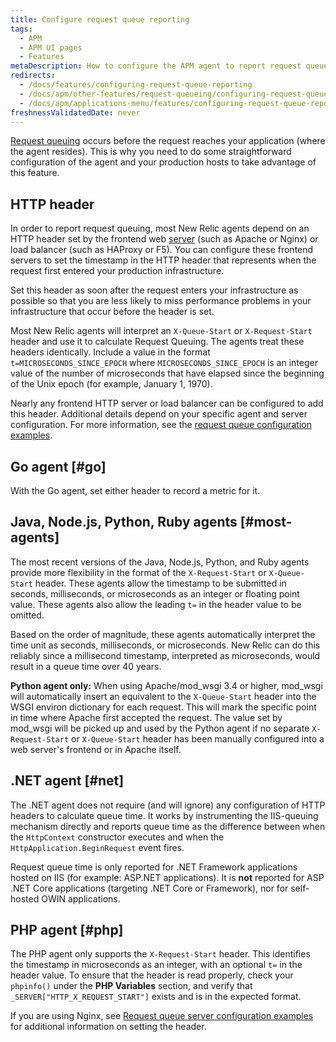 ```yaml
---
title: Configure request queue reporting
tags:
  - APM
  - APM UI pages
  - Features
metaDescription: How to configure the APM agent to report request queue timing.
redirects:
  - /docs/features/configuring-request-queue-reporting
  - /docs/apm/other-features/request-queueing/configuring-request-queue-reporting
  - /docs/apm/applications-menu/features/configuring-request-queue-reporting
freshnessValidatedDate: never
---
```


[Request queuing](/docs/apm/applications-menu/features/request-queuing-tracking-frontend-time) occurs before the request reaches your application (where the agent resides). This is why you need to do some straightforward configuration of the agent and your production hosts to take advantage of this feature.

## HTTP header

In order to report request queuing, most New Relic agents depend on an HTTP header set by the frontend web [server](/docs/features/request-queue-server-configuration-examples) (such as Apache or Nginx) or load balancer (such as HAProxy or F5). You can configure these frontend servers to set the timestamp in the HTTP header that represents when the request first entered your production infrastructure.

<Callout variant="tip">
  Set this header as soon after the request enters your infrastructure as possible so that you are less likely to miss performance problems in your infrastructure that occur before the header is set.
</Callout>

Most New Relic agents will interpret an `X-Queue-Start` or `X-Request-Start` header and use it to calculate Request Queuing. The agents treat these headers identically. Include a value in the format `t=MICROSECONDS_SINCE_EPOCH` where `MICROSECONDS_SINCE_EPOCH` is an integer value of the number of microseconds that have elapsed since the beginning of the Unix epoch (for example, January 1, 1970).

Nearly any frontend HTTP server or load balancer can be configured to add this header. Additional details depend on your specific agent and server configuration. For more information, see the [request queue configuration examples](/docs/apm/applications-menu/features/request-queue-server-configuration-examples).

## Go agent [#go]

With the Go agent, set either header to record a metric for it.

## Java, Node.js, Python, Ruby agents [#most-agents]

The most recent versions of the Java, Node.js, Python, and Ruby agents provide more flexibility in the format of the `X-Request-Start` or `X-Queue-Start` header. These agents allow the timestamp to be submitted in seconds, milliseconds, or microseconds as an integer or floating point value. These agents also allow the leading `t=` in the header value to be omitted.

Based on the order of magnitude, these agents automatically interpret the time unit as seconds, milliseconds, or microseconds. New Relic can do this reliably since a millisecond timestamp, interpreted as microseconds, would result in a queue time over 40 years.

<DoNotTranslate>**Python agent only:**</DoNotTranslate> When using Apache/mod_wsgi 3.4 or higher, mod_wsgi will automatically insert an equivalent to the `X-Queue-Start` header into the WSGI environ dictionary for each request. This will mark the specific point in time where Apache first accepted the request. The value set by mod_wsgi will be picked up and used by the Python agent if no separate `X-Request-Start` or `X-Queue-Start` header has been manually configured into a web server's frontend or in Apache itself.

## .NET agent [#net]

The .NET agent does not require (and will ignore) any configuration of HTTP headers to calculate queue time. It works by instrumenting the IIS-queuing mechanism directly and reports queue time as the difference between when the `HttpContext` constructor executes and when the `HttpApplication.BeginRequest` event fires.

Request queue time is only reported for .NET Framework applications hosted on IIS (for example: ASP.NET applications). It is **not** reported for ASP .NET Core applications (targeting .NET Core or Framework), nor for self-hosted OWIN applications.

## PHP agent [#php]

The PHP agent only supports the `X-Request-Start` header. This identifies the timestamp in microseconds as an integer, with an optional `t=` in the header value. To ensure that the header is read properly, check your `phpinfo()` under the <DoNotTranslate>**PHP Variables**</DoNotTranslate> section, and verify that `_SERVER["HTTP_X_REQUEST_START"]` exists and is in the expected format.

If you are using Nginx, see [Request queue server configuration examples](/docs/apm/other-features/request-queueing/request-queue-server-configuration-examples#nginx) for additional information on setting the header.
